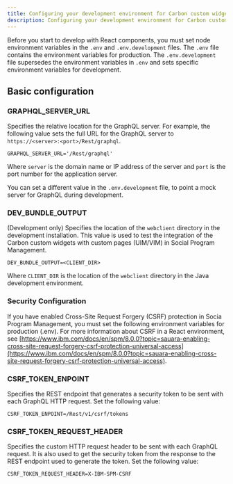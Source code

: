 ```yaml
---
title: Configuring your development environment for Carbon custom widgets
description: Configuring your development environment for Carbon custom widgets
---
```


Before you start to develop with React components, you must set node environment variables in the `.env` and `.env.development` files.
The `.env` file contains the environment variables for production. The `.env.development` file supersedes the environment variables in `.env` and sets specific environment variables for development.

## Basic configuration

### GRAPHQL_SERVER_URL

Specifies the relative location for the GraphQL server. For example, the following value sets the full URL for the GraphQL server to `https://<server>:<port>/Rest/graphql`.

```
GRAPHQL_SERVER_URL='/Rest/graphql'
```

Where `server` is the domain name or IP address of the server and `port` is the port number for the application server.

You can set a different value in the `.env.development` file, to point a mock server for GraphQL during development.

### DEV_BUNDLE_OUTPUT

(Development only) Specifies the location of the `webclient` directory in the development installation. This value is used to test the integration of the Carbon custom widgets with custom pages (UIM/VIM) in Social Program Management.

```
DEV_BUNDLE_OUTPUT=<CLIENT_DIR> 
```

Where `CLIENT_DIR` is the location of the `webclient` directory in the Java development environment.

### Security Configuration

If you have enabled Cross-Site Request Forgery (CSRF) protection in Socia Program Management, you must set the following environment variables for production (.env). For more information about CSRF in a React environment, see [https://www.ibm.com/docs/en/spm/8.0.0?topic=sauara-enabling-cross-site-request-forgery-csrf-protection-universal-access](https://www.ibm.com/docs/en/spm/8.0.0?topic=sauara-enabling-cross-site-request-forgery-csrf-protection-universal-access).

### CSRF_TOKEN_ENPOINT

Specifies the REST endpoint that generates a security token to be sent with each GraphQL HTTP request. Set the following value:

```
CSRF_TOKEN_ENPOINT=/Rest/v1/csrf/tokens
```

### CSRF_TOKEN_REQUEST_HEADER

Specifies the custom HTTP request header to be sent with each GraphQL request. It is also used to get the security token from the response to the REST endpoint used to generate the token. Set the following value:

```
CSRF_TOKEN_REQUEST_HEADER=X-IBM-SPM-CSRF
```
